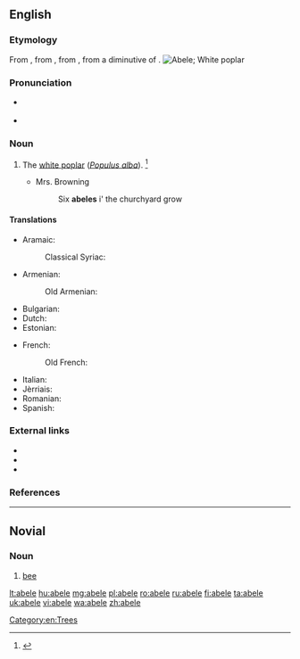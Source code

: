 {{also|Abele|ābele|ābelē}}
==English==
{{wikipedia|Populus alba}}

===Etymology===
From {{etyl|nl|en}} {{term|abeel|lang=nl}}, from {{etyl|dum|en}}, from {{etyl|roa-nor|en}} {{term|abiel|lang=roa-nor}}, from a diminutive of {{etyl|la|en}} {{term|albus||white|lang=la}}.
[[Image:Czajecice tree 20060812 1401.jpg|thumb|Abele; White poplar]]

===Pronunciation===
* {{a|RP}} {{IPA|/əˈbiːl/|/ə.ˈbeɪl/|/ˈeɪ.bl̩/|lang=en}}
* {{a|US}} {{IPA|/əˈbil/|/ə.ˈbeɪl/|/ˈeɪ.bl̩/|lang=en}}

===Noun===
{{en-noun}}

# The [[white poplar]] (''[[Populus alba]]''). {{defdate|First attested around 1150 to 1350.}}<ref>{{R:SOED5|page=3}}</ref>
#* {{rfdate}} Mrs. Browning
#*: Six '''abeles''' i' the churchyard grow 

====Translations====
{{trans-top|the white poplar, Populus alba}}
* Aramaic:
*: Classical Syriac: {{t|syc|ܚܘܪܐ|m|sc=Syrc}}
* Armenian:
*: Old Armenian: {{t|xcl|կաղամախ|tr=kałamax|sc=Armn}}
* Bulgarian: {{t|bg|бяла топола}}
* Dutch: {{t+|nl|abeel|m}}
* Estonian: {{t|et|hõbepappel}}
{{trans-mid}}
* French:
*: Old French: {{t|fro|abel|m}}
* Italian: {{t|it|gattice|m}}
* Jèrriais: {{t|roa-jer|blianc-bouais|m}}
* Romanian: {{t|ro|plop alb|m}}
* Spanish: {{t+|es|álamo blanco|m}}
{{trans-bottom}}

===External links===
* {{pedialite|Populus alba}}
* {{commonslite|Populus alba}}
* {{specieslite|Populus alba}}

===References===
<references/>

[[Category:en:Trees]]

----

==Novial==

===Noun===
{{nov-noun}}

# [[bee]]

[[lt:abele]]
[[hu:abele]]
[[mg:abele]]
[[pl:abele]]
[[ro:abele]]
[[ru:abele]]
[[fi:abele]]
[[ta:abele]]
[[uk:abele]]
[[vi:abele]]
[[wa:abele]]
[[zh:abele]]